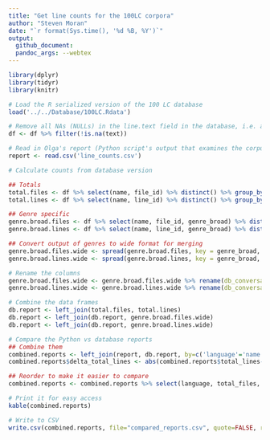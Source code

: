 ```yaml
---
title: "Get line counts for the 100LC corpora"
author: "Steven Moran"
date: "`r format(Sys.time(), '%d %B, %Y')`"
output:
  github_document:
  pandoc_args: --webtex
---
```


```r
library(dplyr)
library(tidyr)
library(knitr)
```

```r
# Load the R serialized version of the 100 LC database
load('../../Database/100LC.Rdata')

# Remove all NAs (NULLs) in the line.text field in the database, i.e. any empty lines
df <- df %>% filter(!is.na(text))
```

```r
# Read in Olga's report (Python script's output that examines the corpus files directly)
report <- read.csv('line_counts.csv')
```

```r
# Calculate counts from database version

## Totals
total.files <- df %>% select(name, file_id) %>% distinct() %>% group_by(name) %>% summarize(db_total_files = n())
total.lines <- df %>% select(name, line_id) %>% distinct() %>% group_by(name) %>% summarize(db_total_lines = n())

## Genre specific
genre.broad.files <- df %>% select(name, file_id, genre_broad) %>% distinct() %>% group_by(name, genre_broad) %>% summarize(db_fiction_files = n())
genre.broad.lines <- df %>% select(name, line_id, genre_broad) %>% distinct() %>% group_by(name, genre_broad) %>% summarize(db_total_files = n())

## Convert output of genres to wide format for merging
genre.broad.files.wide <- spread(genre.broad.files, key = genre_broad, value = db_fiction_files)
genre.broad.lines.wide <- spread(genre.broad.lines, key = genre_broad, value = db_total_files)

# Rename the columns
genre.broad.files.wide <- genre.broad.files.wide %>% rename(db_conversation_files = conversation, db_fiction_files = fiction, db_grammar_files = grammar, db_non_fiction_files ='non-fiction', db_professional_files = professional)
genre.broad.lines.wide <- genre.broad.lines.wide %>% rename(db_conversation_lines = conversation, db_fiction_lines = fiction, db_grammar_lines = grammar, db_non_fiction_lines ='non-fiction', db_professional_lines = professional)
```


```r
# Combine the data frames
db.report <- left_join(total.files, total.lines)
db.report <- left_join(db.report, genre.broad.files.wide)
db.report <- left_join(db.report, genre.broad.lines.wide)
```

```r
# Compare the Python vs database reports
## Combine them
combined.reports <- left_join(report, db.report, by=c('language'='name'))
combined.reports$delta_total_lines <- abs(combined.reports$total_lines-combined.reports$db_total_lines)

## Reorder to make it easier to compare
combined.reports <- combined.reports %>% select(language, total_files, db_total_files, fiction_files, db_fiction_files ,non.fiction_files, db_non_fiction_files, conversation_files, db_conversation_files, professional_files, db_professional_files, grammar_files, db_grammar_files, fiction_lines, db_fiction_lines, non.fiction_lines, db_non_fiction_lines, conversation_lines, db_conversation_lines, professional_lines, db_professional_lines, grammar_lines, db_grammar_lines, total_lines, db_total_lines, delta_total_lines)
```

```r
# Print it for easy access
kable(combined.reports)
```

```r
# Write to CSV
write.csv(combined.reports, file="compared_reports.csv", quote=FALSE, row.names=FALSE)
```

